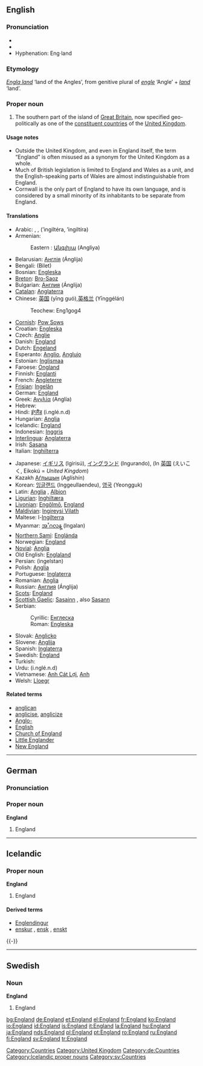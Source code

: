{{wikipedia}}
==English==

{{rank|hold|cause|close|419|England|sense|ten|beautiful}}

===Pronunciation===
* {{IPA|/ˈɪŋglənd/}}
* {{SAMPA|/"INgl@nd/}}
*Hyphenation: Eng&middot;land

===Etymology===
{{OE.}} ''[[Engla land]]'' ‘land of the Angles’, from genitive plural of ''[[engle]]'' ‘Angle’ + ''[[land#Old English|land]]'' ‘land’.

===Proper noun===
{{en-proper noun}}

# The southern part of the island of [[Great Britain]], now specified geo-politically as one of the [[constituent country|constituent countries]] of the [[United Kingdom]].

====Usage notes====
* Outside the United Kingdom, and even in England itself, the term “England” is often misused as a synonym for the United Kingdom as a whole.
* Much of British legislation is limited to England and Wales as a unit, and the English-speaking  parts of Wales are almost indistinguishable from England.
* Cornwall is the only part of England to have its own language, and is considered by a small minority of its inhabitants to be separate from England.

====Translations====
{{trans-top|England}}
*Arabic: {{ARchar|[[انجلترا]]}} {{f}}, {{ARchar|[[انكلترا]]}} {{f}}, {{ARchar|[[انكلترة]]}} {{f}} (’ingiltéra, ’ingiltíra)
*Armenian:
*:Eastern : [[Անգլիյա]] (Angliya)
*Belarusian: [[Англiя]] (Ánglija) {{f}}
*Bengali: (Bilet)
*Bosnian: [[Engleska#Bosnian|Engleska]] {{f}}
*[[Breton]]: [[Bro-Saoz]]
*Bulgarian: [[Англия]] (Ánglija) {{f}}
*[[Catalan]]: [[Anglaterra]] {{f}}
*Chinese: [[英国]] (yīng guó),[[英格兰]] (Yīnggélán)
*: Teochew: Eng1gog4
*[[Cornish]]: [[Pow Sows]]
*Croatian: [[Engleska#Croatian|Engleska]] {{f}}
*Czech: [[Anglie]] {{f}}
*Danish: [[#Danish|England]]
*Dutch: [[Engeland]] {{n}}
*Esperanto: [[Anglio]], [[Anglujo]]
*Estonian: [[Inglismaa]]
*Faroese: [[Ongland]] {{n}}
*Finnish: [[Englanti]]
*French: [[Angleterre]] {{f}}
*[[Frisian]]: [[Ingelân]] {{n}}
*German: [[#German|England]] {{n}}
*Greek: [[Αγγλία]] (Anglía) {{f}}
*Hebrew: {{t|he|sc=Hebr|אנגליה|tr=ánglia}} {{f}}
*Hindi: [[इंग्लैंड]] (i.nglé.n.d) {{m}}
*Hungarian: [[Anglia]]
*Icelandic: [[#Icelandic|England]]
*Indonesian: [[Inggris]]
*[[Interlingua]]: [[Anglaterra]]
*Irish: [[Sasana]] {{m}}
*Italian: [[Inghilterra]] {{f}}
{{trans-mid}}
*Japanese: [[イギリス]] (Igirisú), [[イングランド]] (Ingurando), (In [[英国]] (えいこく, Eikokú = ''United Kingdom'')
* Kazakh [[Аѓлышын]] (Aglíshín) {{f}}
*Korean: [[잉글랜드]] (Inggeullaendeu), [[영국]] (Yeongguk)
*Latin: [[Anglia]] {{f}}, [[Albion]] {{f}}
*[[Ligurian]]: [[Inghiltæra]]
*[[Livonian]]: [[Engõlmō]], [[#Livonian|England]]
*[[Maldivian]]: [[Ingireysi Vilath]]
*Maltese: l-[[Ingilterra]]
*Myanmar: [[အႛဂလန္]] (Ingalan)
*[[Northern Sami]]: [[Englánda]]
*Norwegian: [[#Norwegian|England]]
*[[Novial]]: [[Anglia]]
*Old English: [[Englaland]] {{n}}
*Persian: {{FAchar|[[انگلستان]]}} (ingelstan)
*Polish: [[Anglia]] {{f}}
*Portuguese: [[Inglaterra]] {{f}}
*Romanian: [[Anglia]] {{f}}
*Russian: [[Англия]] (Ánglija) {{f}}
*[[Scots]]: [[#Scots|England]]
*[[Scottish Gaelic]]: [[Sasainn]] {{f}}, also [[Sasann]] {{m}}
*Serbian:
*: Cyrillic: [[Енглеска#Serbian|Енглеска]] {{f}}
*: Roman: [[Engleska#Serbian|Engleska]] {{f}}
*Slovak: [[Anglicko]]
*Slovene: [[Anglija]] {{f}}
*Spanish: [[Inglaterra]] {{f}}
*Swedish: [[#Swedish|England]]
*Turkish: {{unicode|[[İngiltere]]}}
*Urdu: {{URchar|[[انگلینڈ]]}} (i.nglé.n.d)
*Vietnamese: [[Anh Cát Lợi]], [[Anh]]
*Welsh: [[Lloegr]] {{f}}
{{trans-bottom}}

====Related terms====
* [[anglican]]
* [[anglicise]], [[anglicize]]
* [[Anglo-]]
* [[English]]
* [[Church of England]]
* [[Little Englander]]
* [[New England]]

[[Category:Countries]]
[[Category:United Kingdom]]

----

==German==

===Pronunciation===
{{IPA|/ˈɛŋlant/}}

===Proper noun===
'''England''' {{n}}

# England

[[Category:de:Countries]]

----

==Icelandic==
{{Icelandic declension hk sb örnefni|England}}

===Proper noun===
'''England''' {{n}}

# England

====Derived terms====
* [[Englendingur]]
* [[enskur]] {{m}}, [[ensk]] {{f}}, [[enskt]] {{n}}
{{-}}

[[Category:Icelandic proper nouns]]

----

==Swedish==

===Noun===
'''England'''

# England

[[Category:sv:Countries]]

[[bg:England]]
[[de:England]]
[[et:England]]
[[el:England]]
[[fr:England]]
[[ko:England]]
[[io:England]]
[[id:England]]
[[is:England]]
[[it:England]]
[[la:England]]
[[hu:England]]
[[ja:England]]
[[nds:England]]
[[pl:England]]
[[pt:England]]
[[ro:England]]
[[ru:England]]
[[fi:England]]
[[sv:England]]
[[tr:England]]